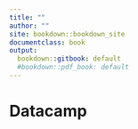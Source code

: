 ```yaml
---
title: ""
author: ""
site: bookdown::bookdown_site
documentclass: book
output:
  bookdown::gitbook: default
  #bookdown::pdf_book: default
---
```


# Datacamp {-}
